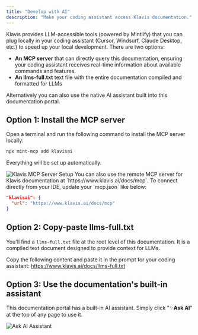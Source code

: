```yaml
---
title: "Develop with AI"
description: "Make your coding assistant access Klavis documentation."
---
```


Klavis provides LLM-accessible tools (powered by Mintlify) that you can plug locally in your coding assistant (Cursor, Windsurf, Claude Desktop, etc.) to speed up your local development. There are two options:
* **An MCP server** that can directly query this documentation, ensuring your coding assistant receives real-time information about available commands and features.
* **An llms-full.txt** text file with the entire documentation compiled and formatted for LLMs

Alternatively you can also use the native AI assistant built into this documentation portal.

## Option 1: Install the MCP server

Open a terminal and run the following command to install the MCP server locally:

```bash
npx mint-mcp add klavisai
```

Everything will be set up automatically. 

<img src="/images/develop-with-ai/customer.png" alt="Klavis MCP Server Setup" />

<Tip>
You can also use the remote MCP server for Klavis documentation at `https://www.klavis.ai/docs/mcp`. To connect directly from your IDE, update your `mcp.json` like below:

```json
"klavisai": {
  "url": "https://www.klavis.ai/docs/mcp"
}
```
</Tip>

## Option 2: Copy-paste llms-full.txt

You'll find a `llms-full.txt` file at the root level of this documentation. It is a compiled text document designed to provide context for LLMs. 

Copy the following content and paste it in the prompt for your coding assistant: https://www.klavis.ai/docs/llms-full.txt

## Option 3: Use the documentation's built-in assistant

This documentation portal has a built-in AI assistant. Simply click "✨**Ask AI**" at the top of any page to use it.

<img src="/images/develop-with-ai/ask_ai.png" alt="Ask AI Assistant" /> 